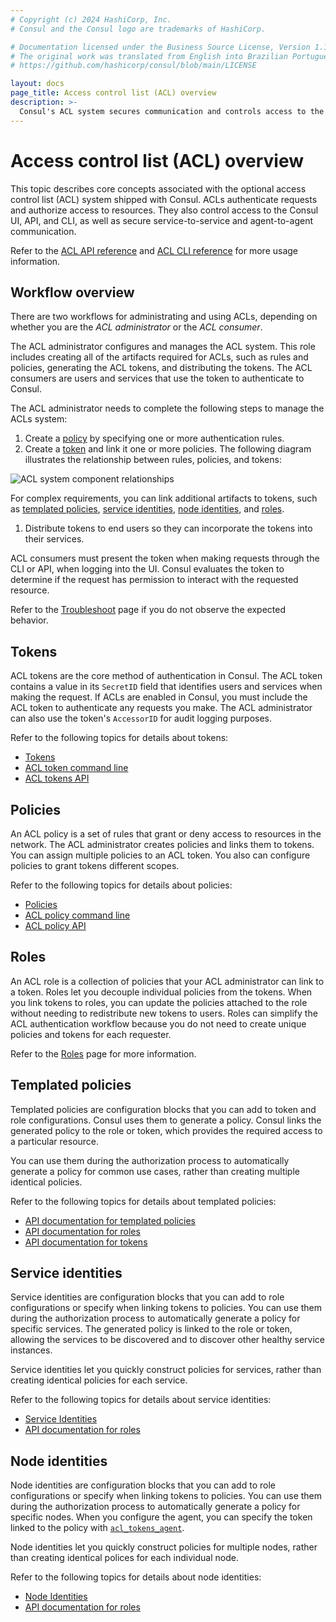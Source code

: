 ```yaml
---
# Copyright (c) 2024 HashiCorp, Inc.
# Consul and the Consul logo are trademarks of HashiCorp.

# Documentation licensed under the Business Source License, Version 1.1.
# The original work was translated from English into Brazilian Portuguese.
# https://github.com/hashicorp/consul/blob/main/LICENSE

layout: docs
page_title: Access control list (ACL) overview
description: >-
  Consul's ACL system secures communication and controls access to the API, CLI, and UI. Learn about ACL components and how they interact to authenticate requests and authorize access for your network.
---
```


# Access control list (ACL) overview

This topic describes core concepts associated with the optional access control list (ACL) system shipped with Consul. ACLs authenticate requests and authorize access to resources. They also control access to the Consul UI, API, and CLI, as well as secure service-to-service and agent-to-agent communication.

Refer to the [ACL API reference](/consul/api-docs/acl) and [ACL CLI reference](/consul/commands/acl) for more usage information.

## Workflow overview

There are two workflows for administrating and using ACLs, depending on whether you are the _ACL administrator_ or the _ACL consumer_.

The ACL administrator configures and manages the ACL system. This role includes creating all of the artifacts required for ACLs, such as rules and policies, generating the ACL tokens, and distributing the tokens. The ACL consumers are users and services that use the token to authenticate to Consul.

The ACL administrator needs to complete the following steps to manage the ACLs system:

1. Create a [policy](#policies) by specifying one or more authentication rules.
1. Create a [token](#tokens) and link it one or more policies. The following diagram illustrates the relationship between rules, policies, and tokens:

  ![ACL system component relationships](/img/acl-token-policy-rule-relationship.png)

  For complex requirements, you can link additional artifacts to tokens, such as [templated policies](#templated-policies), [service identities](#service-identities), [node identities](#node-identities), and [roles](#roles).

1. Distribute tokens to end users so they can incorporate the tokens into their services.

ACL consumers must present the token when making requests through the CLI or API, when logging into the UI. Consul evaluates the token to determine if the request has permission to interact with the requested resource.

Refer to the [Troubleshoot](#troubleshooting) page if you do not observe the expected behavior.

## Tokens

ACL tokens are the core method of authentication in Consul. The ACL token contains a value in its `SecretID` field that identifies users and services when making the request. If ACLs are enabled in Consul, you must include the ACL token to authenticate any requests you make. The ACL administrator can also use the token's `AccessorID` for audit logging purposes.

Refer to the following topics for details about tokens:

- [Tokens](/consul/docs/secure/acl/token)
- [ACL token command line](/consul/commands/acl/token)
- [ACL tokens API](/consul/api-docs/acl/tokens)

## Policies

An ACL policy is a set of rules that grant or deny access to resources in the network. The ACL administrator creates policies and links them to tokens. You can assign multiple policies to an ACL token. You also can configure policies to grant tokens different scopes.

Refer to the following topics for details about policies:

- [Policies](/consul/docs/secure/acl/policy)
- [ACL policy command line](/consul/commands/acl/policy)
- [ACL policy API](/consul/api-docs/acl/policies)

## Roles

An ACL role is a collection of policies that your ACL administrator can link to a token. Roles let you decouple individual policies from the tokens. When you link tokens to roles, you can update the policies attached to the role without needing to redistribute new tokens to users. Roles can simplify the ACL authentication workflow because you do not need to create unique policies and tokens for each requester.

Refer to the [Roles](/consul/docs/secure/acl/role) page for more information.

## Templated policies

Templated policies are configuration blocks that you can add to token and role configurations. Consul uses them to generate a policy. Consul links the generated policy to the role or token, which provides the required access to a particular resource.

You can use them during the authorization process to automatically generate a policy for common use cases, rather than creating multiple identical policies.

Refer to the following topics for details about templated policies:

- [API documentation for templated policies](/consul/api-docs/acl/templated-policies)
- [API documentation for roles](/consul/api-docs/acl/roles#sample-payload)
- [API documentation for tokens](/consul/api-docs/acl/tokens#sample-payload)

## Service identities

Service identities are configuration blocks that you can add to role configurations or specify when linking tokens to policies. You can use them during the authorization process to automatically generate a policy for specific services. The generated policy is linked to the role or token, allowing the services to be discovered and to discover other healthy service instances.

Service identities let you quickly construct policies for services, rather than creating identical policies for each service.

Refer to the following topics for details about service identities:

- [Service Identities](/consul/docs/reference/acl/rule#service-identities)
- [API documentation for roles](/consul/api-docs/acl/roles#sample-payload)

## Node identities

Node identities are configuration blocks that you can add to role configurations or specify when linking tokens to policies. You can use them during the authorization process to automatically generate a policy for specific nodes. When you configure the agent, you can specify the token linked to the policy with [`acl_tokens_agent`](/consul/docs/reference/agent/configuration-file/acl#acl_tokens_agent).

Node identities let you quickly construct policies for multiple nodes, rather than creating identical polices for each individual node.

Refer to the following topics for details about node identities:

- [Node Identities](/consul/docs/reference/acl/rule#node-identities)
- [API documentation for roles](/consul/api-docs/acl/roles#sample-payload)
